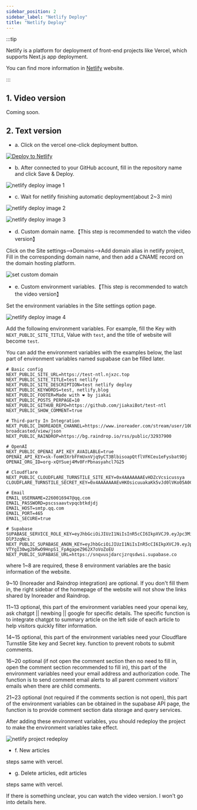 ```yaml
---
sidebar_position: 2
sidebar_label: "Netlify Deploy"
title: "Netlify Deploy"
---
```


:::tip

Netlify is a platform for deployment of front-end projects like Vercel, which supports Next.js app deployment.

You can find more information in [Netlify](https://netlify.app) website.

:::

## 1. Video version

Coming soon.

## 2. Text version

- a. Click on the vercel one-click deployment button.

[![Deploy to Netlify](https://www.netlify.com/img/deploy/button.svg)](https://app.netlify.com/start/deploy?repository=https://github.com/simple-is-awesome/simple)

- b. After connected to your GitHub account, fill in the repository name and click Save & Deploy.

![netlify deploy image 1](https://vip2.loli.io/2023/05/16/EUwDriyO8MbsuIT.webp)

- c. Wait for netlify finishing automatic deployment(about 2~3 min)

![netlify deploy image 2](https://vip2.loli.io/2023/05/16/TXLC4DMIZwz2biV.webp)

![netlify deploy image 3](https://vip2.loli.io/2023/05/16/rqltQdkGY3PN9WD.webp)

- d. Custom domain name.【This step is recommended to watch the video version】

Click on the Site settings—>Domains—>Add domain alias in netlify project, Fill in the corresponding domain name, and then add a CNAME record on the domain hosting platform.

![set custom domain](https://vip2.loli.io/2023/05/16/olk3K8sjSzDdcx4.webp)

- e. Custom environment variables.【This step is recommended to watch the video version】

Set the environment variables in the Site settings option page.

![netlify deploy image 4](https://vip2.loli.io/2023/05/16/IZztXFfJT2vR98k.webp)

Add the following environment variables. For example, fill the Key with `NEXT_PUBLIC_SITE_TITLE`, Value with `test`, and the title of website will become `test`.

You can add the environment variables with the examples below, the last part of environment variables named supabase can be filled later.

```
# Basic config
NEXT_PUBLIC_SITE_URL=https://test-ntl.njxzc.top
NEXT_PUBLIC_SITE_TITLE=test netlify
NEXT_PUBLIC_SITE_DESCRIPTION=test netlify deploy
NEXT_PUBLIC_KEYWORDS=test, netlify,blog
NEXT_PUBLIC_FOOTER=Made with ❤️ by jiakai
NEXT_PUBLIC_POSTS_PERPAGE=10
NEXT_PUBLIC_GITHUB_REPO=https://github.com/jiakaiBot/test-ntl
NEXT_PUBLIC_SHOW_COMMENT=true

# Third-party In Integration
NEXT_PUBLIC_INOREADER_CHANNEL=https://www.inoreader.com/stream/user/1005341682/tag/user-broadcasted/view/json
NEXT_PUBLIC_RAINDROP=https://bg.raindrop.io/rss/public/32937900

# OpenAI
NEXT_PUBLIC_OPENAI_API_KEY_AVAILABLE=true
OPENAI_API_KEY=sk-fomH3XrbFFmUxnVjq9yCT3BlbisoapQtflVFKCeu1eFysbat9Dj
OPENAI_ORG_ID=org-xQYSuej4Mv0FrPbnasyahcl7G25

# Cloudflare
NEXT_PUBLIC_CLOUDFLARE_TURNSTILE_SITE_KEY=0x4AAAAAAAEvHDZcVcsicussya
CLOUDFLARE_TURNSTILE_SECRET_KEY=0x4AAAAAAAEvHKOsicuuakaKk5vJd0lVKo05A0CHw

# Email
EMAIL_USERNAME=2260016947@qq.com
EMAIL_PASSWORD=pscssaavtvpqcbtkdjdj
EMAIL_HOST=smtp.qq.com
EMAIL_PORT=465
EMAIL_SECURE=true

# Supabase
SUPABASE_SERVICE_ROLE_KEY=eyJhbGciOiJIUzI1NiIsInR5cCI6IkpXVCJ9.eyJpc3MiOiJzdXBasASFzZSIsInJlZiI6InNucXZ1c2prZnJjanpycXNkd3NpIiwicm9sZSI6InNlcnZpY2Vfcm9sZSIsImlhdCI6MTY4NDExNzsadasdasdahwIjoxOTk5NjkzMjExfQ.e97hLapcZEHPpvhndOIhrGwypsWLEZbh0-DlP3zqNcs
NEXT_PUBLIC_SUPABASE_ANON_KEY=eyJhbGciOiJIUzI1NiIsInR5cCI6IkpXVCJ9.eyJpc3MiOiJzdXBhYmFzZSIsInJlZiI6InNasdasd1c2prZnJjanpycXNkd3NpIiASasm9sZSI6Iasdasdasd24iLCJpYXQiOjE2ODQxMTcyMTEsImV4cCI6MTk5OTY5MzIxMX0.S-VTYgI30wg2bRwO9HnpS1_FpAgapeZ962X7oVoZoEU
NEXT_PUBLIC_SUPABASE_URL=https://snqvusjdarcjzrqsdwsi.supabase.co
```

where 1~8 are required, these 8 environment variables are the basic information of the website.

9~10 (Inoreader and Raindrop integration) are optional. If you don't fill them in, the right sidebar of the homepage of the website will not show the links shared by Inoreader and Raindrop.

11~13 optional, this part of the environment variables need your openai key, ask chatgpt || newbing || google for specific details.
The specific function is to integrate chatgpt to summary article on the left side of each article to help visitors quickly filter information.

14~15 optional, this part of the environment variables need your Cloudflare Turnstile Site key and Secret key. function to prevent robots to submit comments.

16~20 optional (if not open the comment section then no need to fill in, open the comment section recommended to fill in), this part of the environment variables need your email address and authorization code. 
The function is to send comment email alerts to all parent comment visitors' emails when there are child comments.

21~23 optional (not required if the comments section is not open), this part of the environment variables can be obtained in the supabase API page, 
the function is to provide comment section data storage and query services.

After adding these environment variables, you should redeploy the project to make the environment variables take effect.

![netlify project redeploy](https://vip2.loli.io/2023/05/16/ngOXuxKkEBYh4tm.webp)

- f. New articles

steps same with vercel.

- g. Delete articles, edit articles

steps same with vercel.

If there is something unclear, you can watch the video version. I won't go into details here.